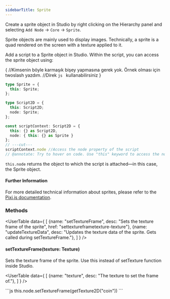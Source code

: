 ```yaml
---
sidebarTitle: Sprite
---
```



<SpecialHeader
    title="Sprite"
    extendsClass="PIXI.Sprite"
    extendsClassLink="https://pixijs.download/dev/docs/scene.CullingMixinConstructor.html"
    implementsClass="StudioObject2D"
    implementsClassLink="/studio-docs/scripting/objects/studioObject2D"
    usesComponent="Sprite"
    usesComponentLink="/studio-docs/2d/components/sprite-component"
/>

Create a sprite object in Studio by right clicking on the Hierarchy panel and selecting `Add Node` -> `Core` -> `Sprite`.

Sprite objects are mainly used to display images. Technically, a sprite is a quad rendered on the screen with a texture applied to it.

Add a script to a Sprite object in Studio. Within the script, you can access the sprite object using:

{
//Kimsenin böyle karmaşık bişey yapmasına gerek yok. Örnek olması için twoslash yazdım.
//Direk ```js ``` kullanabilirsiniz
}
```ts twoslash
type Sprite = {
  this: Sprite;
};

type Script2D = {
  this: Script2D;
  node: Sprite;
};

const scriptContext: Script2D = {
  this: {} as Script2D,
  node: { this: {} as Sprite }
};
// ---cut---
scriptContext.node //Access the node property of the script
// @annotate: Try to hover on code. Use "this" keyword to access the node property inside the script.
```

`this.node` returns the object to which the script is attached—in this case, the Sprite object.

#### Further Information
For more detailed technical information about sprites, please refer to the [Pixi.js documentation](https://pixijs.download/dev/docs/scene.Sprite.html).

### Methods

<UserTable data={
    [
        {name: "setTextureFrame", desc: "Sets the texture frame of the sprite", href: "settextureframetexture-texture"},
        {name: "updateTextureData", desc: "Updates the texture data of the sprite. Gets called during setTextureFrame."},
    ]
} />

#### setTextureFrame(texture: Texture)

Sets the texture frame of the sprite. Use this instead of setTexture function inside Studio.

<InnerHeader title="Parameters"/>

<UserTable data={
    [
        {name: "texture", desc: "The texture to set the frame of."},
    ]
} />

<InnerHeader title="Example Usage"/>
```js
this.node.setTextureFrame(getTexture2D("coin")) 
```